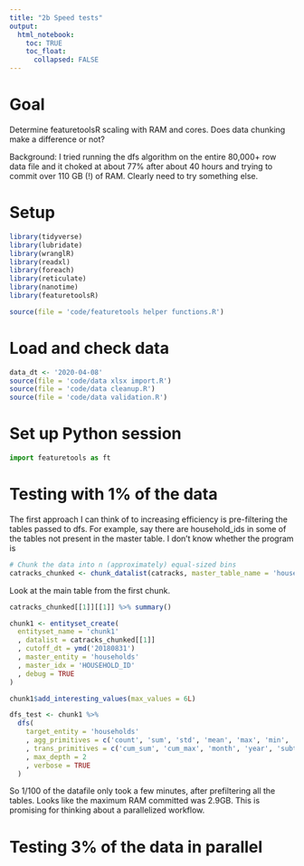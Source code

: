 ```yaml
---
title: "2b Speed tests"
output:
  html_notebook:
    toc: TRUE
    toc_float:
      collapsed: FALSE
---
```


# Goal

Determine featuretoolsR scaling with RAM and cores. Does data chunking make a difference or not?

Background: I tried running the dfs algorithm on the entire 80,000+ row data file and it choked at about 77% after about 40 hours and trying to commit over 110 GB (!) of RAM. Clearly need to try something else.

# Setup

```r
library(tidyverse)
library(lubridate)
library(wranglR)
library(readxl)
library(foreach)
library(reticulate)
library(nanotime)
library(featuretoolsR)

source(file = 'code/featuretools helper functions.R')
```

# Load and check data

```r
data_dt <- '2020-04-08'
source(file = 'code/data xlsx import.R')
source(file = 'code/data cleanup.R')
source(file = 'code/data validation.R')
```

# Set up Python session

```python
import featuretools as ft
```

# Testing with 1% of the data

The first approach I can think of to increasing efficiency is pre-filtering the tables passed to dfs. For example, say there are household_ids in some of the tables not present in the master table. I don't know whether the program is 

```r
# Chunk the data into n (approximately) equal-sized bins
catracks_chunked <- chunk_datalist(catracks, master_table_name = 'households', master_idx_name = 'HOUSEHOLD_ID', chunks = 100, seed = 123)
```

Look at the main table from the first chunk.

```r
catracks_chunked[[1]][[1]] %>% summary()
```

```r
chunk1 <- entityset_create(
  entityset_name = 'chunk1'
  , datalist = catracks_chunked[[1]]
  , cutoff_dt = ymd('20180831')
  , master_entity = 'households'
  , master_idx = 'HOUSEHOLD_ID'
  , debug = TRUE
)

chunk1$add_interesting_values(max_values = 6L)
```

```r
dfs_test <- chunk1 %>%
  dfs(
    target_entity = 'households'
    , agg_primitives = c('count', 'sum', 'std', 'mean', 'max', 'min', 'median', 'first', 'last', 'percent_true')
    , trans_primitives = c('cum_sum', 'cum_max', 'month', 'year', 'subtract_numeric', 'divide_numeric', 'time_since_previous')
    , max_depth = 2
    , verbose = TRUE
  )
```

So 1/100 of the datafile only took a few minutes, after prefiltering all the tables. Looks like the maximum RAM committed was 2.9GB. This is promising for thinking about a parallelized workflow.

# Testing 3% of the data in parallel

